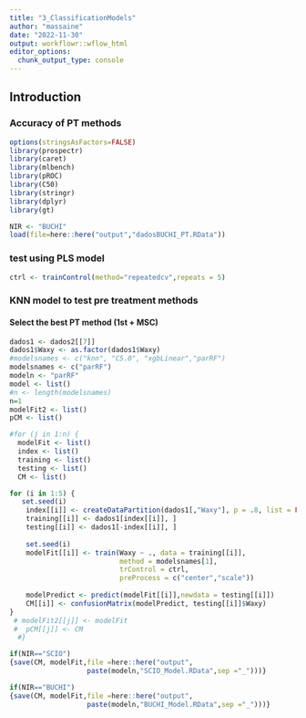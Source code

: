 ```yaml
---
title: "3_ClassificationModels"
author: "massaine"
date: "2022-11-30"
output: workflowr::wflow_html
editor_options:
  chunk_output_type: console
---
```


## Introduction

### Accuracy of PT methods
```r
options(stringsAsFactors=FALSE)
library(prospectr)
library(caret)
library(mlbench)
library(pROC)
library(C50)
library(stringr)
library(dplyr)
library(gt)
```

```r
NIR <- "BUCHI"
load(file=here::here("output","dadosBUCHI_PT.RData"))
```

### test using PLS model
```r
ctrl <- trainControl(method="repeatedcv",repeats = 5) 
```


### KNN model to test pre treatment methods
#### Select the best PT method (1st + MSC)
```r
dados1 <- dados2[[7]]
dados1$Waxy <- as.factor(dados1$Waxy)
#modelsnames <- c("knn", "C5.0", "xgbLinear","parRF")
modelsnames <- c("parRF")
modeln <- "parRF"
model <- list()
#n <- length(modelsnames)
n=1
modelFit2 <- list()
pCM <- list()

#for (j in 1:n) {
  modelFit <- list()
  index <- list()
  training <- list()
  testing <- list()
  CM <- list()

for (i in 1:5) {
   set.seed(i)
    index[[i]] <- createDataPartition(dados1[,"Waxy"], p = .8, list = FALSE)
    training[[i]] <- dados1[index[[i]], ]
    testing[[i]] <- dados1[-index[[i]], ]
  
    set.seed(i)
    modelFit[[i]] <- train(Waxy ~ ., data = training[[i]], 
                           method = modelsnames[1], 
                           trControl = ctrl,
                           preProcess = c("center","scale")) 
    
    modelPredict <- predict(modelFit[[i]],newdata = testing[[i]])
    CM[[i]] <- confusionMatrix(modelPredict, testing[[i]]$Waxy)
}
 # modelFit2[[j]] <- modelFit
 #  pCM[[j]] <- CM 
  #}

if(NIR=="SCIO")
{save(CM, modelFit,file =here::here("output",
                   paste(modeln,"SCIO_Model.RData",sep ="_")))}

if(NIR=="BUCHI")
{save(CM, modelFit,file =here::here("output",
                   paste(modeln,"BUCHI_Model.RData",sep ="_")))}

```

